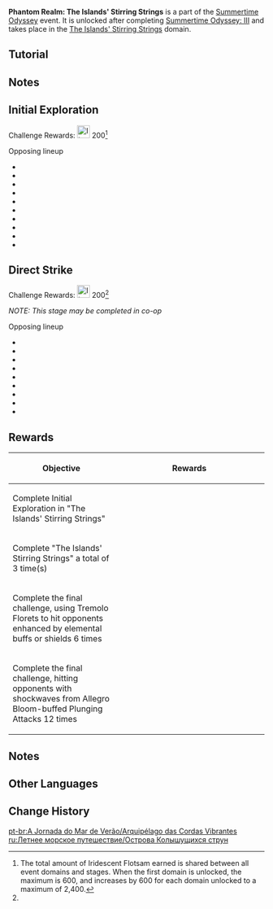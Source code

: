 {{EventTabs
|subpage1=Surfpiercer
|subpage2=Misty Hills, Foggy Vales
|subpage3=The Islands' Stirring Strings
|subpage4=Immernachtreich Keep
|subpage5=Temple of the Star Latitudes
}}
{{Event
|name              = Phantom Realm: The Islands' Stirring Strings
|image             = Phantom Realm The Islands' Stirring Strings.png
|type              = In-Game
|type2             = Sub
|time_known        = yes
|time_start        = 2022-07-17 04:00:00
|time_end          = 2022-08-24 05:59:59
|time_end_offset   = GMT+8
}}
'''Phantom Realm: The Islands' Stirring Strings''' is a part of the [[Summertime Odyssey]] event. It is unlocked after completing [[Summertime Odyssey: III]] and takes place in the [[The Islands' Stirring Strings]] domain.

==Tutorial==
{{Tutorial
|image1 = Tutorial The Islands' Stirring Strings 1.png
|text1  = In "The Islands' Stirring Strings," activate Allegro Blooms in the correct way to create wind currents that will help you glide around.
|image2 = Tutorial The Islands' Stirring Strings 2.png
|text2  = Fly up, up, and away using the wind currents created by Allegro Blooms and gain this enhancement when performing Plunging Attacks: Unleash a shockwave that deals DMG to opponents in a fixed AoE.
|image3 = Tutorial The Islands' Stirring Strings 3.png
|text3  = Activate Tremolo Florets in the right way to cause them to release sound waves that deal Physical DMG to opponents in a fixed AoE. Tremolo Florets can effectively attack opponents who are holding shields, strengthened by elemental buffs, or being shielded.
}}

==Notes==
{{Environmental Damage|17|Plunging Attack shockwaves}}

==Initial Exploration==
Challenge Rewards: [[File:Item Iridescent Flotsam.png|25px]] 200<ref group="Note" name="stagerewards">The total amount of Iridescent Flotsam earned is shared between all event domains and stages. When the first domain is unlocked, the maximum is 600, and increases by 600 for each domain unlocked to a maximum of 2,400.</ref>

;Opposing lineup
* {{Enemy|Geo Slime}}
* {{Enemy|Large Geo Slime}}
* {{Enemy|Pyro Slime}}
* {{Enemy|Hilichurl Shooter}}
* {{Enemy|Pyro Hilichurl Shooter}}
* {{Enemy|Rock Shield Hilichurl Guard}}
* {{Enemy|Geo Samachurl}}
* {{Enemy|Geochanter Bracer}}
* {{Enemy|Ruin Guard}}
* {{Enemy|Stonehide Lawachurl}}

==Direct Strike==
Challenge Rewards: [[File:Item Iridescent Flotsam.png|25px]] 200<ref group="Note" name="stagerewards" />

''NOTE: This stage may be completed in co-op''

;Opposing lineup
* {{Enemy|Geo Slime}}
* {{Enemy|Large Pyro Slime}}
* {{Enemy|Large Geo Slime}}
* {{Enemy|Pyro Hilichurl Shooter}}
* {{Enemy|Rock Shield Hilichurl Guard}}
* {{Enemy|Geo Samachurl}}
* {{Enemy|Geochanter Bracer}}
* {{Enemy|Ruin Guard}}
* {{Enemy|Stonehide Lawachurl}}

==Rewards==
{| class="article-table"
! Objective
! style="width: 280px;" | Rewards
|-
| Complete Initial Exploration in "The Islands' Stirring Strings"
| {{Card|Primogem|30}}{{Card|Mora|20,000}}{{Card|Hero's Wit|2}}
|-
| Complete "The Islands' Stirring Strings" a total of 3 time(s)
| {{Card|Primogem|30}}{{Card|Mora|20,000}}{{Card|Hero's Wit|2}}
|-
| Complete the final challenge, using Tremolo Florets to hit opponents enhanced by elemental buffs or shields 6 times
| {{Card|Mora|20,000}}{{Card|Mystic Enhancement Ore|4}}
|-
| Complete the final challenge, hitting opponents with shockwaves from Allegro Bloom-buffed Plunging Attacks 12 times
| {{Card|Mora|20,000}}{{Card|Mystic Enhancement Ore|4}}
|}

==Notes==
{{Reflist|note=1}}

==Other Languages==
{{Transclude|The Islands' Stirring Strings|Other Languages}}

==Change History==
{{Change History|2.8}}

[[pt-br:A Jornada do Mar de Verão/Arquipélago das Cordas Vibrantes]]
[[ru:Летнее морское путешествие/Острова Колышущихся струн]]